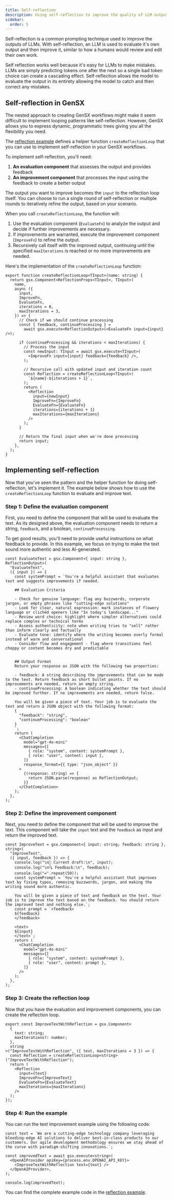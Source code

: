 ```yaml
---
title: Self-reflection
description: Using self-reflection to improve the quality of LLM outputs
sidebar:
  order: 5
---
```


Self-reflection is a common prompting technique used to improve the outputs of LLMs. With self-reflection, an LLM is used to evaluate it's own output and then improve it, similar to how a humans would review and edit their own work.

Self reflection works well because it's easy for LLMs to make mistakes. LLMs are simply predicting tokens one after the next so a single bad token choice can create a cascading effect. Self-reflection allows the model to evaluate the output in its entirety allowing the model to catch and then correct any mistakes.

## Self-reflection in GenSX

The nested approach to creating GenSX workflows might make it seem difficult to implement looping patterns like self-reflection. However, GenSX allows you to express dynamic, programmatic trees giving you all the flexibility you need.

The [reflection example](https://github.com/gensx-inc/gensx/tree/main/examples/reflection) defines a helper function `createReflectionLoop` that you can use to implement self-reflection in your GenSX workflows.

To implement self-reflection, you'll need:

1. **An evaluation component** that assesses the output and provides feedback
2. **An improvement component** that processes the input using the feedback to create a better output

The output you want to improve becomes the `input` to the reflection loop itself. You can choose to run a single round of self-reflection or multiple rounds to iteratively refine the output, based on your scenario.

When you call `createReflectionLoop`, the function will:

1. Use the evaluation component (`EvaluateFn`) to analyze the output and decide if further improvements are necessary.
2. If improvements are warranted, execute the improvement component (`ImproveFn`) to refine the output.
3. Recursively call itself with the improved output, continuing until the specified `maxIterations` is reached or no more improvements are needed.

Here's the implementation of the `createReflectionLoop` function:

```tsx
export function createReflectionLoop<TInput>(name: string) {
  return gsx.Component<ReflectionProps<TInput>, TInput>(
    name,
    async ({
      input,
      ImproveFn,
      EvaluateFn,
      iterations = 0,
      maxIterations = 3,
    }) => {
      // Check if we should continue processing
      const { feedback, continueProcessing } =
        await gsx.execute<ReflectionOutput>(<EvaluateFn input={input} />);

      if (continueProcessing && iterations < maxIterations) {
        // Process the input
        const newInput: TInput = await gsx.execute<TInput>(
          <ImproveFn input={input} feedback={feedback} />,
        );

        // Recursive call with updated input and iteration count
        const Reflection = createReflectionLoop<TInput>(
          `${name}-${iterations + 1}`,
        );
        return (
          <Reflection
            input={newInput}
            ImproveFn={ImproveFn}
            EvaluateFn={EvaluateFn}
            iterations={iterations + 1}
            maxIterations={maxIterations}
          />
        );
      }

      // Return the final input when we're done processing
      return input;
    },
  );
}
```

## Implementing self-reflection

Now that you've seen the pattern and the helper function for doing self-reflection, let's implement it. The example below shows how to use the `createReflectionLoop` function to evaluate and improve text.

### Step 1: Define the evaluation component

First, you need to define the component that will be used to evaluate the text. As its designed above, the evaluation component needs to return a string, `feedback`, and a boolean, `continueProcessing`.

To get good results, you'll need to provide useful instructions on what feedback to provide. In this example, we focus on trying to make the text sound more authentic and less AI-generated.

```tsx
const EvaluateText = gsx.Component<{ input: string }, ReflectionOutput>(
  "EvaluateText",
  ({ input }) => {
    const systemPrompt = `You're a helpful assistant that evaluates text and suggests improvements if needed.

    ## Evaluation Criteria

    - Check for genuine language: flag any buzzwords, corporate jargon, or empty phrases like "cutting-edge solutions"
    - Look for clear, natural expression: mark instances of flowery language or clichéd openers like "In today's landscape..."
    - Review word choice: highlight where simpler alternatives could replace complex or technical terms
    - Assess authenticity: note when writing tries to "sell" rather than inform clearly and factually
    - Evaluate tone: identify where the writing becomes overly formal instead of warm and conversational
    - Consider flow and engagement - flag where transitions feel choppy or content becomes dry and predictable


    ## Output Format
    Return your response as JSON with the following two properties:

    - feedback: A string describing the improvements that can be made to the text. Return feedback as short bullet points. If no improvements are needed, return an empty string.
    - continueProcessing: A boolean indicating whether the text should be improved further. If no improvements are needed, return false.

    You will be given a piece of text. Your job is to evaluate the text and return a JSON object with the following format:
    {
      "feedback": "string",
      "continueProcessing": "boolean"
    }
    `;
    return (
      <ChatCompletion
        model="gpt-4o-mini"
        messages={[
          { role: "system", content: systemPrompt },
          { role: "user", content: input },
        ]}
        response_format={{ type: "json_object" }}
      >
        {(response: string) => {
          return JSON.parse(response) as ReflectionOutput;
        }}
      </ChatCompletion>
    );
  },
);
```

### Step 2: Define the improvement component

Next, you need to define the component that will be used to improve the text. This component will take the `input` text and the `feedback` as input and return the improved text.

```tsx
const ImproveText = gsx.Component<{ input: string; feedback: string }, string>(
  "ImproveText",
  ({ input, feedback }) => {
    console.log("\n📝 Current draft:\n", input);
    console.log("\n🔍 Feedback:\n", feedback);
    console.log("=".repeat(50));
    const systemPrompt = `You're a helpful assistant that improves text by fixing typos, removing buzzwords, jargon, and making the writing sound more authentic.

    You will be given a piece of text and feedback on the text. Your job is to improve the text based on the feedback. You should return the improved text and nothing else.`;
    const prompt = `<feedback>
    ${feedback}
    </feedback>

    <text>
    ${input}
    </text>`;
    return (
      <ChatCompletion
        model="gpt-4o-mini"
        messages={[
          { role: "system", content: systemPrompt },
          { role: "user", content: prompt },
        ]}
      />
    );
  },
);
```

### Step 3: Create the reflection loop

Now that you have the evaluation and improvement components, you can create the reflection loop.

```tsx
export const ImproveTextWithReflection = gsx.Component<
  {
    text: string;
    maxIterations?: number;
  },
  string
>("ImproveTextWithReflection", ({ text, maxIterations = 3 }) => {
  const Reflection = createReflectionLoop<string>("ImproveTextWithReflection");
  return (
    <Reflection
      input={text}
      ImproveFn={ImproveText}
      EvaluateFn={EvaluateText}
      maxIterations={maxIterations}
    />
  );
});
```

### Step 4: Run the example

You can run the text improvement example using the following code:

```tsx
const text = `We are a cutting-edge technology company leveraging bleeding-edge AI solutions to deliver best-in-class products to our customers. Our agile development methodology ensures we stay ahead of the curve with paradigm-shifting innovations.`;

const improvedText = await gsx.execute<string>(
  <OpenAIProvider apiKey={process.env.OPENAI_API_KEY}>
    <ImproveTextWithReflection text={text} />
  </OpenAIProvider>,
);

console.log(improvedText);
```

You can find the complete example code in the [reflection example](https://github.com/gensx-inc/gensx/tree/main/examples/reflection).

